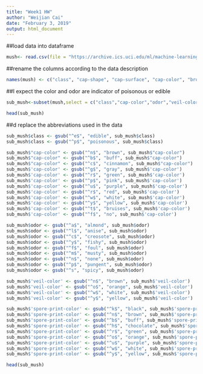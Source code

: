 ---
title: "Week1 HW"
author: "Weijian Cai"
date: "February 3, 2019"
output: html_document
---

##load data into dataframe
```{r}
mush<- read.csv(file = "https://archive.ics.uci.edu/ml/machine-learning-databases/mushroom/agaricus-lepiota.data", header = FALSE) 

```

##rename the columns according to the data description
```{r}
names(mush) <- c("class", "cap-shape", "cap-surface", "cap-color", "bruises", "odor", "gill-attachment", "gill-spacing", "gill-size", "gill-color", "stalk-shape", "stalk-root", "stalk-surface-above-ring", "stalk-surface-below-ring", "stalk-color-above-ring", "stalk-color-below-ring", "veil-type", "veil-color", "ring-number", "ring-type", "spore-print-color", "population", "habitat")
```

##I expect the color and odor are indicator of poisonous or edible
```{r}
sub_mush<-subset(mush,select = c("class","cap-color","odor","veil-color","spore-print-color"))

head(sub_mush)
```

##d replace the abbreviations used in the data
```{r}
sub_mush$class <- gsub("^e$", "edible", sub_mush$class)
sub_mush$class <- gsub("^p$", "poisonous", sub_mush$class)

sub_mush$"cap-color" <- gsub("^n$", "brown", sub_mush$"cap-color")
sub_mush$"cap-color" <- gsub("^b$", "buff", sub_mush$"cap-color")
sub_mush$"cap-color" <- gsub("^c$", "cinnamon", sub_mush$"cap-color")
sub_mush$'cap-color' <- gsub("^g$", "gray", sub_mush$'cap-color')
sub_mush$'cap-color' <- gsub("^r$", "green", sub_mush$'cap-color')
sub_mush$'cap-color' <- gsub("^p$", "pink", sub_mush$'cap-color')
sub_mush$'cap-color' <- gsub("^u$", "purple", sub_mush$'cap-color')
sub_mush$'cap-color' <- gsub("^r$", "red", sub_mush$'cap-color')
sub_mush$'cap-color' <- gsub("^w$", "white", sub_mush$'cap-color')
sub_mush$'cap-color' <- gsub("^y$", "yellow", sub_mush$'cap-color')
sub_mush$'cap-color' <- gsub("^t$", "bruises", sub_mush$'cap-color')
sub_mush$'cap-color' <- gsub("^f$", "no", sub_mush$'cap-color')

sub_mush$odor <- gsub("^a$", "almond", sub_mush$odor)
sub_mush$odor <- gsub("^l$", "anise", sub_mush$odor)
sub_mush$odor <- gsub("^c$", "creosote", sub_mush$odor)
sub_mush$odor <- gsub("^y$", "fishy", sub_mush$odor)
sub_mush$odor <- gsub("^f$", "foul", sub_mush$odor)
sub_mush$odor <- gsub("^m$", "musty", sub_mush$odor)
sub_mush$odor <- gsub("^n$", "none", sub_mush$odor)
sub_mush$odor <- gsub("^p$", "pungent", sub_mush$odor)
sub_mush$odor <- gsub("^s", "spicy", sub_mush$odor)

sub_mush$'veil-color' <- gsub("^n$", "brown", sub_mush$'veil-color')
sub_mush$'veil-color' <- gsub("^o$", "orange", sub_mush$'veil-color')
sub_mush$'veil-color' <- gsub("^w$", "white", sub_mush$'veil-color')
sub_mush$'veil-color' <- gsub("^y$", "yellow", sub_mush$'veil-color')

sub_mush$'spore-print-color' <- gsub("^k$", "black", sub_mush$'spore-print-color')
sub_mush$'spore-print-color' <- gsub("^n$", "brown", sub_mush$'spore-print-color')
sub_mush$'spore-print-color' <- gsub("^b$", "buff", sub_mush$'spore-print-color')
sub_mush$'spore-print-color' <- gsub("^h$", "chocolate", sub_mush$'spore-print-color')
sub_mush$'spore-print-color' <- gsub("^r$", "green", sub_mush$'spore-print-color')
sub_mush$'spore-print-color' <- gsub("^o$", "orange", sub_mush$'spore-print-color')
sub_mush$'spore-print-color' <- gsub("^u$", "purple", sub_mush$'spore-print-color')
sub_mush$'spore-print-color' <- gsub("^w$", "white", sub_mush$'spore-print-color')
sub_mush$'spore-print-color' <- gsub("^y$", "yellow", sub_mush$'spore-print-color')

head(sub_mush)
```




